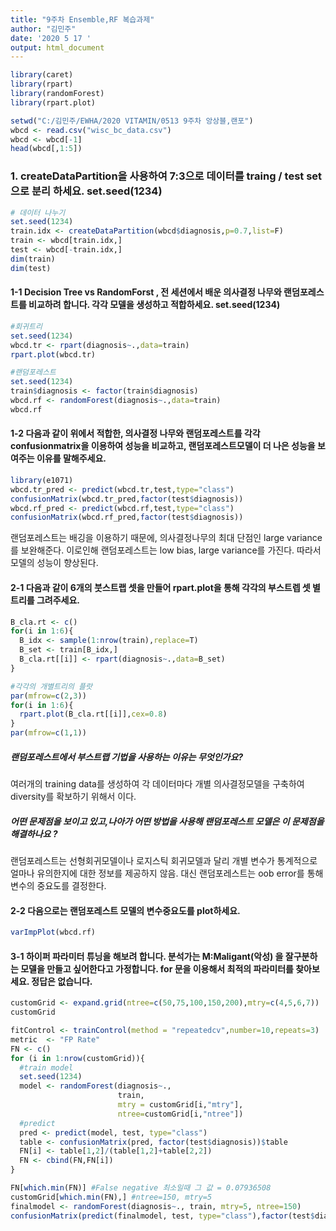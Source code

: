 ```yaml
---
title: "9주차 Ensemble,RF 복습과제"
author: "김민주"
date: '2020 5 17 '
output: html_document
---
```


```r
library(caret)
library(rpart)
library(randomForest)
library(rpart.plot)
```

```r
setwd("C:/김민주/EWHA/2020 VITAMIN/0513 9주차 앙상블,랜포")
wbcd <- read.csv("wisc_bc_data.csv")
wbcd <- wbcd[-1]
head(wbcd[,1:5])
```

### 1. createDataPartition을 사용하여 7:3으로 데이터를 traing / test set으로 분리 하세요. set.seed(1234)

```r
# 데이터 나누기 
set.seed(1234)
train.idx <- createDataPartition(wbcd$diagnosis,p=0.7,list=F)
train <- wbcd[train.idx,]
test <- wbcd[-train.idx,]
dim(train)
dim(test)
```

#### 1-1 Decision Tree vs RandomForst , 전 세션에서 배운 의사결정 나무와 랜덤포레스트를 비교하려 합니다. 각각 모델을 생성하고 적합하세요. set.seed(1234)

```r
#회귀트리
set.seed(1234)
wbcd.tr <- rpart(diagnosis~.,data=train)
rpart.plot(wbcd.tr)
```

```r
#랜덤포레스트
set.seed(1234)
train$diagnosis <- factor(train$diagnosis)
wbcd.rf <- randomForest(diagnosis~.,data=train)
wbcd.rf
```

#### 1-2 다음과 같이 위에서 적합한, 의사결정 나무와 랜덤포레스트를 각각 confusionmatrix을 이용하여 성능을 비교하고, 랜덤포레스트모델이 더 나은 성능을 보여주는 이유를 말해주세요.

```r
library(e1071)
wbcd.tr_pred <- predict(wbcd.tr,test,type="class")
confusionMatrix(wbcd.tr_pred,factor(test$diagnosis))
wbcd.rf_pred <- predict(wbcd.rf,test,type="class")
confusionMatrix(wbcd.rf_pred,factor(test$diagnosis))
```
랜덤포레스트는 배깅을 이용하기 때문에, 의사결정나무의 최대 단점인 large variance를 보완해준다. 이로인해 랜덤포레스트는 low bias, large variance를 가진다. 따라서 모델의 성능이 향상된다.

#### 2-1 다음과 같이 6개의 붓스트랩 셋을 만들어 rpart.plot을 통해 각각의 부스트렙 셋 별 트리를 그려주세요.

```r
B_cla.rt <- c()
for(i in 1:6){
  B_idx <- sample(1:nrow(train),replace=T)
  B_set <- train[B_idx,]
  B_cla.rt[[i]] <- rpart(diagnosis~.,data=B_set)
}

#각각의 개별트리의 플랏
par(mfrow=c(2,3))
for(i in 1:6){
  rpart.plot(B_cla.rt[[i]],cex=0.8)
}
par(mfrow=c(1,1))
```

##### 랜덤포레스트에서 부스트랩 기법을 사용하는 이유는 무엇인가요?
여러개의 training data를 생성하여 각 데이터마다 개별 의사결정모델을 구축하여 diversity를 확보하기 위해서 이다. 


##### 어떤 문제점을 보이고 있고,나아가 어떤 방법을 사용해 랜덤포레스트 모델은 이 문제점을 해결하나요 ?
랜덤포레스트는 선형회귀모델이나 로지스틱 회귀모델과 달리 개별 변수가 통계적으로 얼마나 유의한지에 대한 정보를 제공하지 않음. 대신 랜덤포레스트는 oob error를 통해 변수의 중요도를 결정한다. 

#### 2-2 다음으로는 랜덤포레스트 모델의 변수중요도를 plot하세요.

```r
varImpPlot(wbcd.rf)
```

#### 3-1 하이퍼 파라미터 튜닝을 해보려 합니다. 분석가는 M:Maligant(악성) 을 잘구분하는 모델을 만들고 싶어한다고 가정합니다. for 문을 이용해서 최적의 파라미터를 찾아보세요. 정답은 없습니다.

```r
customGrid <- expand.grid(ntree=c(50,75,100,150,200),mtry=c(4,5,6,7))
customGrid
```

```r
fitControl <- trainControl(method = "repeatedcv",number=10,repeats=3)
metric  <- "FP Rate"
FN <- c()
for (i in 1:nrow(customGrid)){
  #train model
  set.seed(1234)
  model <- randomForest(diagnosis~., 
                        train,
                        mtry = customGrid[i,"mtry"],
                        ntree=customGrid[i,"ntree"])
  #predict
  pred <- predict(model, test, type="class")
  table <- confusionMatrix(pred, factor(test$diagnosis))$table
  FN[i] <- table[1,2]/(table[1,2]+table[2,2])
  FN <- cbind(FN,FN[i])
}

FN[which.min(FN)] #False negative 최소일때 그 값 = 0.07936508
customGrid[which.min(FN),] #ntree=150, mtry=5
finalmodel <- randomForest(diagnosis~., train, mtry=5, ntree=150)
confusionMatrix(predict(finalmodel, test, type="class"),factor(test$diagnosis))
```












